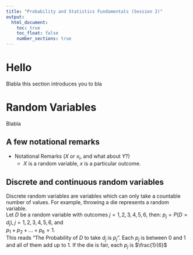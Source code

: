 ```yaml
---
title: "Probability and Statistics Fundamentals (Session 2)"
output:
  html_document:
    toc: true
    toc_float: false
    number_sections: true
---
```


# Hello
Blabla this section introduces you to bla

# Random Variables
Blabla

## A few notational remarks
 - Notational Remarks ($X$ or $x_i$, and what about $Y$?)
    - $X$ is a random variable, $x$ is a particular outcome.

## Discrete and continuous random variables
Discrete random variables are variables which can only take a countable number of values. For example, throwing a  die represents a random variable.  
Let $D$ be a random variable with outcomes $j = 1, 2, 3, 4, 5, 6$, then:
$p_j = P(D = d_j), j = 1, 2, 3, 4, 5, 6$, and  
$p_1 + p_2 + ... + p_6 = 1$.  
This reads "The Probability of $D$ to take $d_j$ is $p_j$". Each $p_j$ is between $0$ and $1$ and all of them add up to $1$. If the die is fair, each $p_j$ is $\frac{1}{6}$